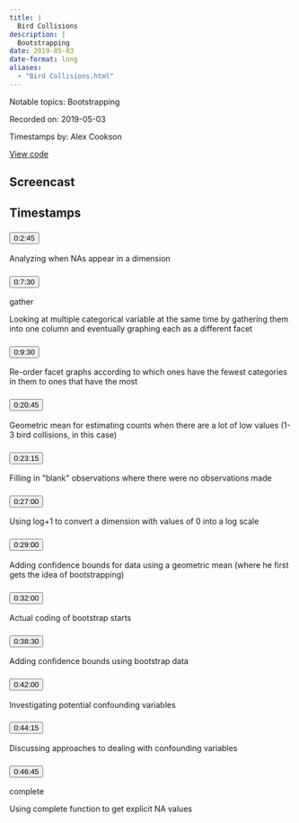 ```yaml
---
title: |
  Bird Collisions
description: |
  Bootstrapping
date: 2019-05-03
date-format: long
aliases:
  - "Bird Collisions.html"
---
```


Notable topics: Bootstrapping

Recorded on: 2019-05-03

Timestamps by: Alex Cookson

[View code](https://github.com/dgrtwo/data-screencasts/blob/master/bird-collisions.Rmd)

## Screencast

<div id="yt-player" data-video-id="zjWm__nFLXI"></div>

## Timestamps

```{=html}
<div id="topics">
  <div class="topic">
    <h3 id="ts-165">
      <button class="btn btn-link btn-timestamp" onClick="playerSkipToTimestamp(165, this)">0:2:45</button>
    </h3>
    <div class="topic_badges"><div></div><div></div></div>
    <div class="topic_description">
      <p>Analyzing when NAs appear in a dimension</p>

    </div>
  </div>
  <div class="topic">
    <h3 id="ts-450">
      <button class="btn btn-link btn-timestamp" onClick="playerSkipToTimestamp(450, this)">0:7:30</button>
    </h3>
    <div class="topic_badges"><div><span class="badge-functions badge bg-info">gather</span></div><div></div></div>
    <div class="topic_description">
      <p>Looking at multiple categorical variable at the same time by gathering them into one column and eventually graphing each as a different facet</p>

    </div>
  </div>
  <div class="topic">
    <h3 id="ts-570">
      <button class="btn btn-link btn-timestamp" onClick="playerSkipToTimestamp(570, this)">0:9:30</button>
    </h3>
    <div class="topic_badges"><div></div><div></div></div>
    <div class="topic_description">
      <p>Re-order facet graphs according to which ones have the fewest categories in them to ones that have the most</p>

    </div>
  </div>
  <div class="topic">
    <h3 id="ts-1245">
      <button class="btn btn-link btn-timestamp" onClick="playerSkipToTimestamp(1245, this)">0:20:45</button>
    </h3>
    <div class="topic_badges"><div></div><div></div></div>
    <div class="topic_description">
      <p>Geometric mean for estimating counts when there are a lot of low values (1-3 bird collisions, in this case)</p>

    </div>
  </div>
  <div class="topic">
    <h3 id="ts-1395">
      <button class="btn btn-link btn-timestamp" onClick="playerSkipToTimestamp(1395, this)">0:23:15</button>
    </h3>
    <div class="topic_badges"><div></div><div></div></div>
    <div class="topic_description">
      <p>Filling in &quot;blank&quot; observations where there were no observations made</p>

    </div>
  </div>
  <div class="topic">
    <h3 id="ts-1620">
      <button class="btn btn-link btn-timestamp" onClick="playerSkipToTimestamp(1620, this)">0:27:00</button>
    </h3>
    <div class="topic_badges"><div></div><div></div></div>
    <div class="topic_description">
      <p>Using log+1 to convert a dimension with values of 0 into a log scale</p>

    </div>
  </div>
  <div class="topic">
    <h3 id="ts-1740">
      <button class="btn btn-link btn-timestamp" onClick="playerSkipToTimestamp(1740, this)">0:29:00</button>
    </h3>
    <div class="topic_badges"><div></div><div></div></div>
    <div class="topic_description">
      <p>Adding confidence bounds for data using a geometric mean (where he first gets the idea of bootstrapping)</p>

    </div>
  </div>
  <div class="topic">
    <h3 id="ts-1920">
      <button class="btn btn-link btn-timestamp" onClick="playerSkipToTimestamp(1920, this)">0:32:00</button>
    </h3>
    <div class="topic_badges"><div></div><div></div></div>
    <div class="topic_description">
      <p>Actual coding of bootstrap starts</p>

    </div>
  </div>
  <div class="topic">
    <h3 id="ts-2310">
      <button class="btn btn-link btn-timestamp" onClick="playerSkipToTimestamp(2310, this)">0:38:30</button>
    </h3>
    <div class="topic_badges"><div></div><div></div></div>
    <div class="topic_description">
      <p>Adding confidence bounds using bootstrap data</p>

    </div>
  </div>
  <div class="topic">
    <h3 id="ts-2520">
      <button class="btn btn-link btn-timestamp" onClick="playerSkipToTimestamp(2520, this)">0:42:00</button>
    </h3>
    <div class="topic_badges"><div></div><div></div></div>
    <div class="topic_description">
      <p>Investigating potential confounding variables</p>

    </div>
  </div>
  <div class="topic">
    <h3 id="ts-2655">
      <button class="btn btn-link btn-timestamp" onClick="playerSkipToTimestamp(2655, this)">0:44:15</button>
    </h3>
    <div class="topic_badges"><div></div><div></div></div>
    <div class="topic_description">
      <p>Discussing approaches to dealing with confounding variables</p>

    </div>
  </div>
  <div class="topic">
    <h3 id="ts-2805">
      <button class="btn btn-link btn-timestamp" onClick="playerSkipToTimestamp(2805, this)">0:46:45</button>
    </h3>
    <div class="topic_badges"><div><span class="badge-functions badge bg-info">complete</span></div><div></div></div>
    <div class="topic_description">
      <p>Using complete function to get explicit NA values</p>

    </div>
  </div>
</div>
```
     
<script>
// 2. This code loads the IFrame Player API code asynchronously.
var tag = document.createElement("script");

tag.src = "https://www.youtube.com/iframe_api";
var firstScriptTag = document.getElementsByTagName("script")[0];
firstScriptTag.parentNode.insertBefore(tag, firstScriptTag);

// 3. This function creates an <iframe> (and YouTube player)
//    after the API code downloads.
var videoId = document.getElementById("yt-player").dataset.videoId;
var player;
function onYouTubeIframeAPIReady() {
  player = new YT.Player("yt-player", {
    height: "486",
    width: "864",
    videoId: videoId,
    playerVars: {
      "playsinline": 1
    },
    events: {
      onStateChange: function(event) {
        if (event.data == YT.PlayerState.PLAYING) {
          followTimestamps()
        }
      }
    }
  });
}

function playerSkipToTimestamp(seconds, tsElement) {
  player.seekTo(seconds, true)
  tsElement.scrollIntoView()
  document.getElementById("screencast").scrollIntoView()
}

const timestamps = Array.from(document.querySelectorAll('.topic h3[id^="ts-"]'))
  .map(el => el.id.replace('ts-', ''))

function followTimestamps() {
  if (player.getPlayerState() !== 1) {
    return
  }
  const currentTime = `${Math.floor(player.getCurrentTime())}`
  if (timestamps.includes(currentTime)) {
    const el = document.getElementById(`ts-${currentTime}`)
    if (el) {
      el.scrollIntoView()
      document.getElementById("screencast").scrollIntoView()
    }
  }
  setTimeout(followTimestamps, 1000)
}
</script>
